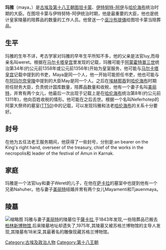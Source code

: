 {{多個問題|
{{Expand|time=2013-04-12T13:20:29+00:00 }}
{{Unreferenced|time=2013-04-12T13:20:29+00:00 }}
}}
{{infobox monarch
|name=玛雅
|image=WLANL - koopmanrob - Maya en Merit (RMO Leiden).jpg
|caption=玛雅与妻子美丽特雕
|birth_date=???
|death_date=公元前1311?
|father=Iuy
|mother=Weret
|spouse=[[美丽特|美丽特]]({{link-en|merit|merit}})
|place of burial=[[薩卡拉|薩卡拉]]的玛雅陵
}}

'''玛雅'''（maya，{{bd|？||？}}）是[[古埃及|古埃及]][[第十八王朝|第十八王朝]][[图坦卡蒙|图坦卡蒙]]、[[伊特努特-阿伊|伊特努特-阿伊]]与[[哈伦海布|哈伦海布]]统治时期的大臣。在图坦卡蒙与伊特努特-阿伊统治时期，他是最重要的大臣，他也是统计皇家陵墓的陪葬品的数量的工作人员。他曾送一个[[巫沙布提俑|巫沙布提俑]]给图坦卡蒙当陪葬品。

{{Hiero|玛雅|<hiero>G20-I-I-A </hiero>|align=left|era=egypt}}

==生平==
玛雅的生年不详，考古学家对玛雅的早年生平所知不多，他的父亲是法官Iuy,而母亲名叫weret。根据在[[马尔卡塔皇宫|马尔卡塔皇宫]]里发现的记载，玛雅可能于[[阿蒙霍特普三世|阿蒙霍特普三世]]统治第34年(约公元前1358年或公元前1356年)开始为皇室服务，他可能与[[马尔卡塔皇宫|马尔卡塔皇宫]]记载中提到的书吏，Maya是同一个人，他一开始可能担任书吏，他也可能与在[[阿玛尔奈皇陵|阿玛尔奈皇陵]]中提到的大臣May是同一个人。之后在[[埃赫那吞|埃赫那吞]]到[[哈伦海布|哈伦海布]]时期担任财务大臣，负责统计国库数量，陪葬品数量和收税，他有一个妻子名叫[[美丽特|美丽特]]，并育有两个女儿，他最后一次出现于记载上是在[[哈伦海布|哈伦海布]]统治第8年(约公元前1311年)，他向百姓收税的情形。他可能在之后去世。根据一个名叫Neferhotep的阿蒙大祭师的墓室([[TT50|TT50]])中的记载，可以发现玛雅和法老[[哈伦海布|哈伦海布]]的关系十分要好。

==封号==
在他为五任法老王服务期间，他获得了一些封号，分别是:an bearer on the King's right hand, overseer of the treasury, chief of the works in the necropolis和 leader of the festival of Amun in Karnak.

==家庭==
玛雅是一个法官Iuy和妻子Weret的儿子，在他在[[萨卡拉|萨卡拉]]的墓室中也提到他有一个兄弟Nahuher。他与妻子[[美丽特|美丽特]]结婚并育有两个女儿Mayamenti和Tjauenmaya。

==陵墓==
[[File:Statue_of_Maya_and_Merit_(Leiden).jpg|缩略图]]
玛雅与妻子[[美丽特|美丽特]]的陵墓位于[[薩卡拉|薩卡拉]],于1843年发现,一些陪葬品已搬去[[柏林新博物馆|柏林新博物馆]],后来陵墓地址却遗失了,1975年,其陵墓又被苏格兰博物馆的主导人发现,其陵墓有18米深,其最著名的雕像现藏苏格兰博物馆。

{{著名埃及统治者}}
[[Category:古埃及政治人物|Category:古埃及政治人物]]
[[Category:第十八王朝|Category:第十八王朝]]